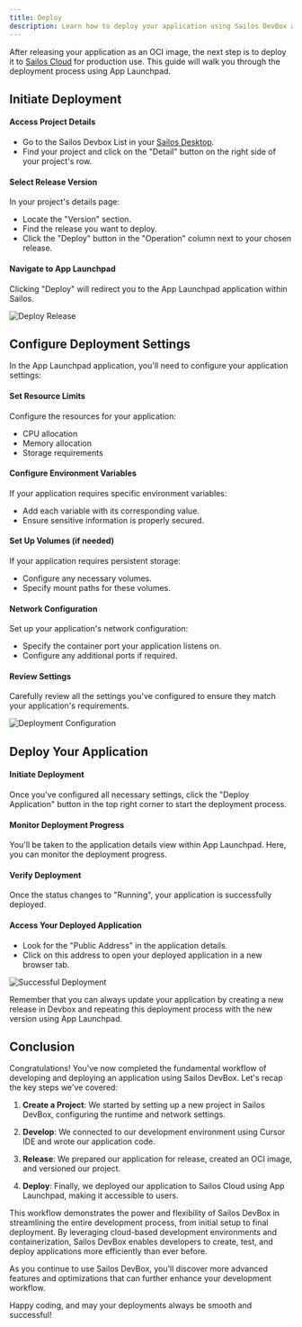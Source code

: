 ```yaml
---
title: Deploy
description: Learn how to deploy your application using Sailos DevBox and App Launchpad
---
```


After releasing your application as an OCI image, the next step is to deploy it to [Sailos Cloud](https://usw.sailos.io) for production use. This guide will walk you through the deployment process using App Launchpad.

## Initiate Deployment

<div className='steps [&_h4]:step'>

<h4>Access Project Details</h4>

- Go to the Sailos Devbox List in your [Sailos Desktop](https://usw.sailos.io).
- Find your project and click on the "Detail" button on the right side of your project's row.

<h4>Select Release Version</h4>

In your project's details page:
- Locate the "Version" section.
- Find the release you want to deploy.
- Click the "Deploy" button in the "Operation" column next to your chosen release.

<h4>Navigate to App Launchpad</h4>

Clicking "Deploy" will redirect you to the App Launchpad application within Sailos.

![Deploy Release](./images/devbox-deploy.png)

</div>

## Configure Deployment Settings

In the App Launchpad application, you'll need to configure your application settings:

<div className='steps [&_h4]:step'>

<h4>Set Resource Limits</h4>

Configure the resources for your application:
- CPU allocation
- Memory allocation
- Storage requirements

<h4>Configure Environment Variables</h4>

If your application requires specific environment variables:
- Add each variable with its corresponding value.
- Ensure sensitive information is properly secured.

<h4>Set Up Volumes (if needed)</h4>

If your application requires persistent storage:
- Configure any necessary volumes.
- Specify mount paths for these volumes.

<h4>Network Configuration</h4>

Set up your application's network configuration:
- Specify the container port your application listens on.
- Configure any additional ports if required.

<h4>Review Settings</h4>

Carefully review all the settings you've configured to ensure they match your application's requirements.

![Deployment Configuration](./images/devbox-release-deploy.png)

</div>

## Deploy Your Application

<div className='steps [&_h4]:step'>

<h4>Initiate Deployment</h4>

Once you've configured all necessary settings, click the "Deploy Application" button in the top right corner to start the deployment process.

<h4>Monitor Deployment Progress</h4>

You'll be taken to the application details view within App Launchpad. Here, you can monitor the deployment progress.

<h4>Verify Deployment</h4>

Once the status changes to "Running", your application is successfully deployed.

<h4>Access Your Deployed Application</h4>

- Look for the "Public Address" in the application details.
- Click on this address to open your deployed application in a new browser tab.

![Successful Deployment](./images/devbox-release-deploy-success.png)

</div>

<Callout type="info">
  Remember that you can always update your application by creating a new release in Devbox and repeating this deployment process with the new version using App Launchpad.
</Callout>

## Conclusion

Congratulations! You've now completed the fundamental workflow of developing and deploying an application using Sailos DevBox. Let's recap the key steps we've covered:

1. **Create a Project**: We started by setting up a new project in Sailos DevBox, configuring the runtime and network settings.

2. **Develop**: We connected to our development environment using Cursor IDE and wrote our application code.

3. **Release**: We prepared our application for release, created an OCI image, and versioned our project.

4. **Deploy**: Finally, we deployed our application to Sailos Cloud using App Launchpad, making it accessible to users.

This workflow demonstrates the power and flexibility of Sailos DevBox in streamlining the entire development process, from initial setup to final deployment. By leveraging cloud-based development environments and containerization, Sailos DevBox enables developers to create, test, and deploy applications more efficiently than ever before.

As you continue to use Sailos DevBox, you'll discover more advanced features and optimizations that can further enhance your development workflow.

Happy coding, and may your deployments always be smooth and successful!